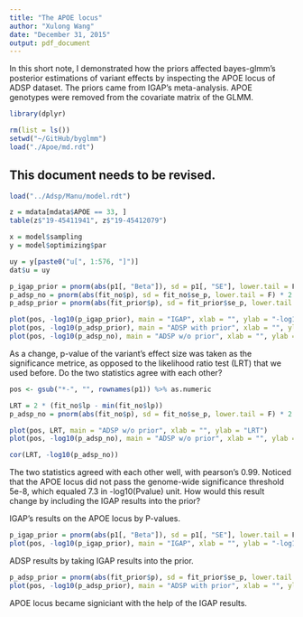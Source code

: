 ```yaml
---
title: "The APOE locus"
author: "Xulong Wang"
date: "December 31, 2015"
output: pdf_document
---
```


In this short note, I demonstrated how the priors affected bayes-glmm's posterior estimations of variant effects by inspecting the APOE locus of ADSP dataset. The priors came from IGAP's meta-analysis. APOE genotypes were removed from the covariate matrix of the GLMM.

```r

library(dplyr)

rm(list = ls())
setwd("~/GitHub/byglmm")
load("./Apoe/md.rdt")

```

## This document needs to be revised.

```r
load("../Adsp/Manu/model.rdt")

z = mdata[mdata$APOE == 33, ]
table(z$"19-45411941", z$"19-45412079")

x = model$sampling
y = model$optimizing$par

uy = y[paste0("u[", 1:576, "]")]
dat$u = uy

p_igap_prior = pnorm(abs(p1[, "Beta"]), sd = p1[, "SE"], lower.tail = F) * 2
p_adsp_no = pnorm(abs(fit_no$p), sd = fit_no$se_p, lower.tail = F) * 2
p_adsp_prior = pnorm(abs(fit_prior$p), sd = fit_prior$se_p, lower.tail = F) * 2

plot(pos, -log10(p_igap_prior), main = "IGAP", xlab = "", ylab = "-log10(Pvalue)")
plot(pos, -log10(p_adsp_prior), main = "ADSP with prior", xlab = "", ylab = "-log10(Pvalue)")
plot(pos, -log10(p_adsp_no), main = "ADSP w/o prior", xlab = "", ylab = "-log10(Pvalue)")

```

As a change, p-value of the variant's effect size was taken as the significance metrice, as opposed to the likelihood ratio test (LRT) that we used before. Do the two statistics agree with each other?

```r

pos <- gsub("*-", "", rownames(p1)) %>% as.numeric

LRT = 2 * (fit_no$lp - min(fit_no$lp))
p_adsp_no = pnorm(abs(fit_no$p), sd = fit_no$se_p, lower.tail = F) * 2

plot(pos, LRT, main = "ADSP w/o prior", xlab = "", ylab = "LRT")
plot(pos, -log10(p_adsp_no), main = "ADSP w/o prior", xlab = "", ylab = "-log10(Pvalue)")

cor(LRT, -log10(p_adsp_no))

```

The two statistics agreed with each other well, with pearson's 0.99. Noticed that the APOE locus did not pass the genome-wide significance threshold 5e-8, which equaled 7.3 in -log10(Pvalue) unit. How would this result change by including the IGAP results into the prior?

IGAP's results on the APOE locus by P-values.

```r

p_igap_prior = pnorm(abs(p1[, "Beta"]), sd = p1[, "SE"], lower.tail = F) * 2
plot(pos, -log10(p_igap_prior), main = "IGAP", xlab = "", ylab = "-log10(Pvalue)")

```

ADSP results by taking IGAP results into the prior.

```r

p_adsp_prior = pnorm(abs(fit_prior$p), sd = fit_prior$se_p, lower.tail = F) * 2
plot(pos, -log10(p_adsp_prior), main = "ADSP with prior", xlab = "", ylab = "-log10(Pvalue)")

```

APOE locus became signiciant with the help of the IGAP results.

